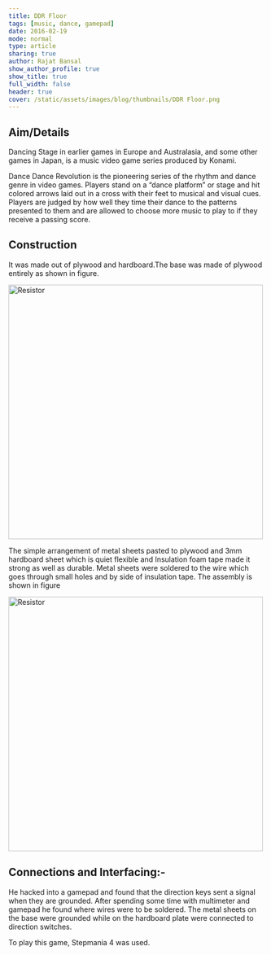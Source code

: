 ```yaml
---
title: DDR Floor
tags: [music, dance, gamepad]
date: 2016-02-19
mode: normal
type: article
sharing: true
author: Rajat Bansal
show_author_profile: true
show_title: true
full_width: false
header: true
cover: /static/assets/images/blog/thumbnails/DDR Floor.png
---
```


## Aim/Details

Dancing Stage in earlier games in Europe and Australasia, and some other games in Japan, is a music video game series produced by Konami.

Dance Dance Revolution is the pioneering series of the rhythm and dance genre in video games. Players stand on a “dance platform” or stage and hit colored arrows laid out in a cross with their feet to musical and visual cues. Players are judged by how well they time their dance to the patterns presented to them and are allowed to choose more music to play to if they receive a passing score.

## Construction

It was made out of plywood and hardboard.The base was made of plywood entirely as shown in figure.

<Image src="/static/assets/images/blog/DDR-Floor/1.png" alt="Resistor" width="500" height="500" />

The simple arrangement of metal sheets pasted to plywood and 3mm hardboard sheet which is quiet flexible and Insulation foam tape made it strong as well as durable.
Metal sheets were soldered to the wire which goes through small holes and by side of insulation tape.
The assembly is shown in figure

<Image
  src="/static/assets/images/blog/thumbnails/DDR Floor.png"
  alt="Resistor"
  width="500"
  height="500"
/>

## Connections and Interfacing:-

He hacked into a gamepad and found that the direction keys sent a signal when they are grounded.
After spending some time with multimeter and gamepad he found where wires were to be soldered. The metal sheets on the base were grounded while on the hardboard plate were connected to direction switches.

To play this game, Stepmania 4 was used.

<EmbedItem url="https://www.youtube.com/embed/lQzGwIUpIw8" />
